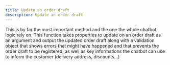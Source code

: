 ```yaml
---
title: Update an order draft
description: Update an order draft
---
```


This is by far the most important method and the one the whole chatbot logic rely on. This function takes properties to update on an order draft as an argument and output the updated order draft along with a validation object that shows errors that might have happened and that prevents the order draft to be registered, as well as key informations the chatbot can use to inform the customer (delivery address, discounts...)
